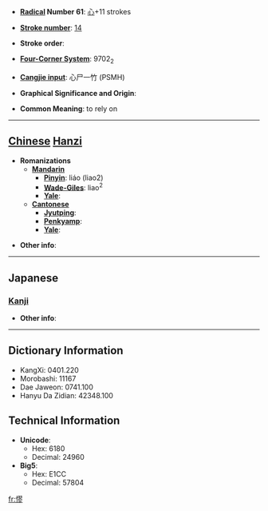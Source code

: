 * '''[[Wiktionary:Chinese radical index| Radical]] Number 61''': [[Wiktionary:Chinese radical index 心|心]]+11 strokes

* '''[[Wiktionary:Chinese total strokes index|Stroke number]]''': [[Wiktionary:Chinese total strokes index 14|14]]

* '''Stroke order''': 

* '''[[Wiktionary:Chinese four corner index|Four-Corner System]]''': 9702<sub>2</sub>

* '''[[Wiktionary:Chinese Cangjie index|Cangjie input]]''': 心尸一竹 (PSMH)

* '''Graphical Significance and Origin''': 

* '''Common Meaning''': to rely on

----

== [[Chinese]] [[Hanzi]] ==

* '''Romanizations'''
** '''[[Mandarin]]'''
*** '''[[Pinyin]]''': liáo (liao2)
*** '''[[Wade-Giles]]''': liao<sup>2</sup>
*** '''[[Yale]]''': 
** '''[[Cantonese]]'''
*** '''[[Jyutping]]''':
*** '''[[Penkyamp]]''': 
*** '''[[Yale]]''': 

* '''Other info''': 

----

==Japanese==
===[[Kanji]]===
{{kanji|on readings=[[りょう]] (ryō), [[りゅう]] (ryū), [[る]] (ru)|kun readings=}}

* '''Other info''':  

----

== Dictionary Information ==

* KangXi: 0401.220
* Morobashi: 11167
* Dae Jaweon: 0741.100
* Hanyu Da Zidian: 42348.100

== Technical Information ==

* '''Unicode''':
** Hex: 6180
** Decimal: 24960
* '''Big5''':
** Hex: E1CC
** Decimal: 57804

[[fr:憀]]